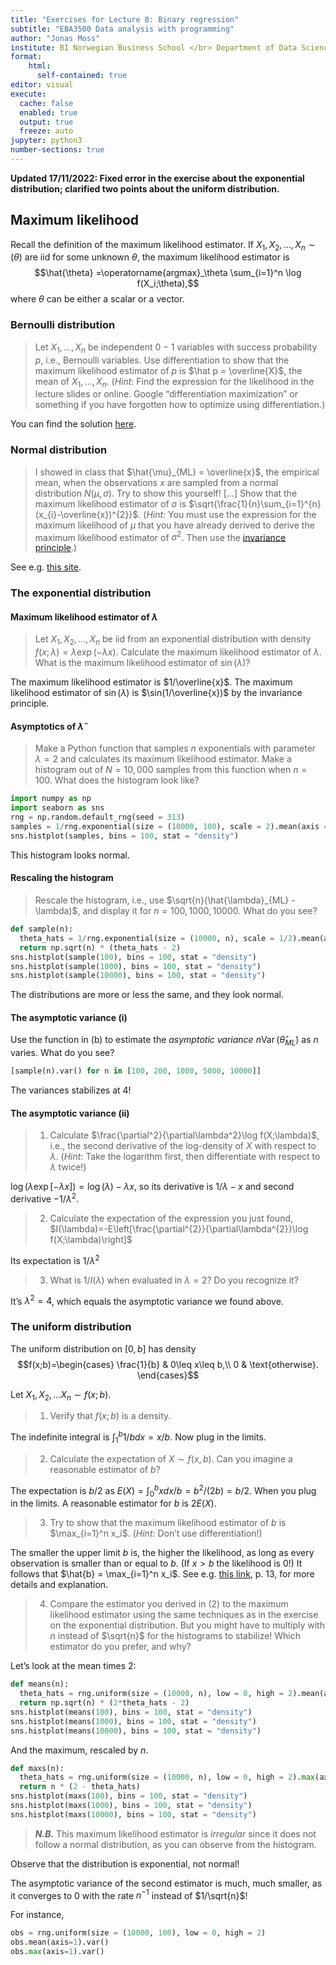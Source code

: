 ```yaml
---
title: "Exercises for Lecture 8: Binary regression"
subtitle: "EBA3500 Data analysis with programming"
author: "Jonas Moss"
institute: BI Norwegian Business School </br> Department of Data Science and Analytics
format: 
    html:
      self-contained: true
editor: visual
execute:
  cache: false
  enabled: true
  output: true
  freeze: auto
jupyter: python3
number-sections: true
---
```


**Updated 17/11/2022: Fixed error in the exercise about the exponential distribution; clarified two points about the uniform distribution.**

## Maximum likelihood

Recall the definition of the maximum likelihood estimator. If $X_1,X_2,\ldots, X_n\sim(\theta)$ are iid for some unknown $\theta$, the maximum likelihood estimator is $$\hat{\theta} =\operatorname{argmax}_\theta \sum_{i=1}^n \log f(X_i;\theta),$$ where $\theta$ can be either a scalar or a vector.

### Bernoulli distribution

> Let $X_1, ..., X_n$ be independent $0-1$ variables with success probability $p$, i.e., Bernoulli variables. Use differentiation to show that the maximum likelihood estimator of $p$ is $\hat p = \overline{X}$, the mean of $X_1, ..., X_n$. (*Hint*: Find the expression for the likelihood in the lecture slides or online. Google "differentiation maximization" or something if you have forgotten how to optimize using differentiation.)

You can find the solution [here](https://stats.stackexchange.com/questions/275380/maximum-likelihood-estimation-for-bernoulli-distribution).

### Normal distribution

> I showed in class that $\hat{\mu}_{ML} = \overline{x}$, the empirical mean, when the observations $x$ are sampled from a normal distribution $N(\mu,\sigma)$. Try to show this yourself! \[...\] Show that the maximum likelihood estimator of $\sigma$ is $\sqrt{\frac{1}{n}\sum_{i=1}^{n}(x_{i}-\overline{x})^{2}}$. (*Hint:* You must use the expression for the maximum likelihood of $\mu$ that you have already derived to derive the maximum likelihood estimator of $\sigma^2$. Then use the [invariance principle](https://stats.stackexchange.com/a/77661/179305).)

See e.g. [this site](https://online.stat.psu.edu/stat415/lesson/1/1.2).

### The exponential distribution

#### Maximum likelihood estimator of $\lambda$

> Let $X_1,X_2,\ldots,X_n$ be iid from an exponential distribution with density $f(x; \lambda) = \lambda\exp(-\lambda x)$. Calculate the maximum likelihood estimator of $\lambda$. What is the maximum likelihood estimator of $\sin(\lambda)$?

The maximum likelihood estimator is $1/\overline{x}$. The maximum likelihood estimator of $\sin(\lambda)$ is $\sin(1/\overline{x})$ by the invariance principle.

#### Asymptotics of $\hat{\lambda}$

> Make a Python function that samples $n$ exponentials with parameter $\lambda = 2$ and calculates its maximum likelihood estimator. Make a histogram out of $N = 10,000$ samples from this function when $n = 100$. What does the histogram look like?

```python
import numpy as np
import seaborn as sns
rng = np.random.default_rng(seed = 313)
samples = 1/rng.exponential(size = (10000, 100), scale = 2).mean(axis = 1)
sns.histplot(samples, bins = 100, stat = "density")
```

This histogram looks normal.

#### Rescaling the histogram

> Rescale the histogram, i.e., use $\sqrt{n}(\hat{\lambda}_{ML} -\lambda)$, and display it for $n = 100, 1000, 10000$. What do you see?

```python
def sample(n):
  theta_hats = 1/rng.exponential(size = (10000, n), scale = 1/2).mean(axis = 1)
  return np.sqrt(n) * (theta_hats - 2)
sns.histplot(sample(100), bins = 100, stat = "density")
sns.histplot(sample(1000), bins = 100, stat = "density")
sns.histplot(sample(10000), bins = 100, stat = "density")
```

The distributions are more or less the same, and they look normal.

#### The asymptotic variance (i)

Use the function in (b) to estimate the *asymptotic variance* $n\operatorname{Var}(\hat{\theta}_{ML})$ as $n$ varies. What do you see?

```python
[sample(n).var() for n in [100, 200, 1000, 5000, 10000]]
```

The variances stabilizes at $4$!

#### The asymptotic variance (ii)

> 1.  Calculate $\frac{\partial^2}{\partial\lambda^2}\log f(X;\lambda)$, i.e., the second derivative of the log-density of $X$ with respect to $\lambda$. (*Hint*: Take the logarithm first, then differentiate with respect to $\lambda$ twice!)

$\log (\lambda\exp[-\lambda x]) = \log(\lambda) - \lambda x$, so its derivative is $1/\lambda-x$ and second derivative $-1/\lambda^2$.

> 2.  Calculate the expectation of the expression you just found, $I(\lambda)=-E\left[\frac{\partial^{2}}{\partial\lambda^{2}}\log f(X;\lambda)\right]$

Its expectation is $1/\lambda^2$

> 3.  What is $1/I(\lambda)$ when evaluated in $\lambda = 2$? Do you recognize it?

It's $\lambda^2=4$, which equals the asymptotic variance we found above.

### The uniform distribution

The uniform distribution on $[0, b]$ has density $$f(x;b)=\begin{cases}
\frac{1}{b} & 0\leq x\leq b,\\
0 & \text{otherwise}.
\end{cases}$$

Let $X_1,X_2,\ldots X_n\sim f(x;b)$.

> 1.  Verify that $f(x;b)$ is a density.

The indefinite integral is $\int_1^b 1/b dx = x/b$. Now plug in the limits.

> 2.  Calculate the expectation of $X \sim f(x, b)$. Can you imagine a reasonable estimator of $b$?

The expectation is $b/2$ as $E(X)=\int_0^b x dx /b= b^2/(2b) = b/2$. When you plug in the limits. A reasonable estimator for $b$ is $2E(X)$.

> 3.  Try to show that the maximum likelihood estimator of $b$ is $\max_{i=1}^n x_i$. (*Hint:* Don't use differentiation!)

The smaller the upper limit $b$ is, the higher the likelihood, as long as every observation is smaller than or equal to $b$. (If $x>b$ the likelihood is $0$!) It follows that $\hat{b} = \max_{i=1}^n x_i$. See e.g. [this link](https://ocw.mit.edu/courses/mathematics/18-443-statistics-for-applications-fall-2006/lecture-notes/lecture2.pdf), p. 13, for more details and explanation.

> 4.  Compare the estimator you derived in (2) to the maximum likelihood estimator using the same techniques as in the exercise on the exponential distribution. But you might have to multiply with $n$ instead of $\sqrt{n}$ for the histograms to stabilize! Which estimator do you prefer, and why?

Let's look at the mean times 2:

```python
def means(n):
  theta_hats = rng.uniform(size = (10000, n), low = 0, high = 2).mean(axis = 1)
  return np.sqrt(n) * (2*theta_hats - 2)
sns.histplot(means(100), bins = 100, stat = "density")
sns.histplot(means(1000), bins = 100, stat = "density")
sns.histplot(means(10000), bins = 100, stat = "density")
```

And the maximum, rescaled by $n$.

```python
def maxs(n):
  theta_hats = rng.uniform(size = (10000, n), low = 0, high = 2).max(axis = 1)
  return n * (2 - theta_hats)
sns.histplot(maxs(100), bins = 100, stat = "density")
sns.histplot(maxs(1000), bins = 100, stat = "density")
sns.histplot(maxs(10000), bins = 100, stat = "density")
```

> ***N.B.*** This maximum likelihood estimator is *irregular* since it does not follow a normal distribution, as you can observe from the histogram.

Observe that the distribution is exponential, not normal!

The asymptotic variance of the second estimator is much, much smaller, as it converges to $0$ with the rate $n^{-1}$ instead of $1/\sqrt{n}$!

For instance,

```python
obs = rng.uniform(size = (10000, 100), low = 0, high = 2)
obs.mean(axis=1).var()
obs.max(axis=1).var()
```
